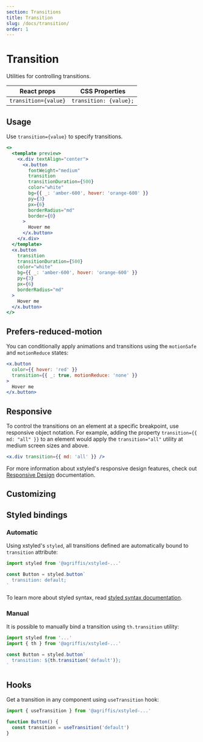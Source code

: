 ```yaml
---
section: Transitions
title: Transition
slug: /docs/transition/
order: 1
---
```


# Transition

Utilities for controlling transitions.

<carbon-ad />

| React props          | CSS Properties         |
| -------------------- | ---------------------- |
| `transition={value}` | `transition: {value};` |

## Usage

Use `transition={value}` to specify transitions.

```jsx preview color=amber
<>
  <template preview>
    <x.div textAlign="center">
      <x.button
        fontWeight="medium"
        transition
        transitionDuration={500}
        color="white"
        bg={{ _: 'amber-600', hover: 'orange-600' }}
        py={3}
        px={6}
        borderRadius="md"
        border={0}
      >
        Hover me
      </x.button>
    </x.div>
  </template>
  <x.button
    transition
    transitionDuration={500}
    color="white"
    bg={{ _: 'amber-600', hover: 'orange-600' }}
    py={3}
    px={6}
    borderRadius="md"
  >
    Hover me
  </x.button>
</>
```

## Prefers-reduced-motion

You can conditionally apply animations and transitions using the `motionSafe` and `motionReduce` states:

```jsx
<x.button
  color={{ hover: 'red' }}
  transition={{ _: true, motionReduce: 'none' }}
>
  Hover me
</x.button>
```

## Responsive

To control the transitions on an element at a specific breakpoint, use responsive object notation. For example, adding the property `transition={{ md: "all" }}` to an element would apply the `transition="all"` utility at medium screen sizes and above.

```jsx
<x.div transition={{ md: 'all' }} />
```

For more information about xstyled's responsive design features, check out [Responsive Design](/docs/responsive-design/) documentation.

## Customizing


<CustomizeTransitions />

## Styled bindings

### Automatic

Using xstyled's `styled`, all transitions defined are automatically bound to `transition` attribute:

```js
import styled from '@agriffis/xstyled-...'

const Button = styled.button`
  transition: default;
`
```

To learn more about styled syntax, read [styled syntax documentation](/docs/magic-styled-components/).

### Manual

It is possible to manually bind a transition using `th.transition` utility:

```js
import styled from '...'
import { th } from '@agriffis/xstyled-...'

const Button = styled.button`
  transition: ${th.transition('default')};
`
```

## Hooks

Get a transition in any component using `useTransition` hook:

```js
import { useTransition } from '@agriffis/xstyled-...'

function Button() {
  const transition = useTransition('default')
}
```
